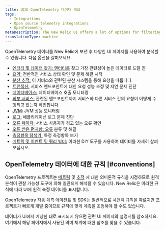 ```yaml
---
title: UI의 OpenTelemetry 데이터 개요
tags:
  - Integrations
  - Open source telemetry integrations
  - OpenTelemetry
metaDescription: The New Relic UI offers a lot of options for filtering and viewing data from OpenTelemetry.
translationType: machine
---
```


OpenTelemetry 데이터를 New Relic에 보낸 후 다양한 UI 페이지를 사용하여 분석할 수 있습니다. 다음 옵션을 살펴보세요.

* [엔터티 및 데이터 찾기: 엔터티를](/docs/more-integrations/open-source-telemetry-integrations/opentelemetry/view-your-data/opentelemetry-find-entities) 찾고 가장 관련성이 높은 데이터로 드릴 인
* [요약:](/docs/more-integrations/open-source-telemetry-integrations/opentelemetry/view-your-data/opentelemetry-summary-page) 전반적인 서비스 상태 확인 및 문제 해결 시작
* [분산 추적:](/docs/more-integrations/open-source-telemetry-integrations/opentelemetry/view-your-data/opentelemetry-distributed-tracing-page) 이 서비스와 관련된 분산 시스템을 통해 요청을 따릅니다.
* [트랜잭션:](/docs/more-integrations/open-source-telemetry-integrations/opentelemetry/view-your-data/opentelemetry-transactions-page) 서비스 엔드포인트에 대한 요청 성능 조정 및 지연 문제 진단
* [데이터베이스:](/docs/more-integrations/open-source-telemetry-integrations/opentelemetry/view-your-data/opentelemetry-database-page) 데이터베이스 호출 모니터링
* [외부 서비스:](/docs/more-integrations/open-source-telemetry-integrations/opentelemetry/view-your-data/opentelemetry-external-services-page) 관련된 엔드포인트까지 서비스와 다른 서비스 간의 요청이 어떻게 수행되고 있는지 확인합니다.
* [JVM:](/docs/more-integrations/open-source-telemetry-integrations/opentelemetry/view-your-data/opentelemetry-jvms-page) JVM 성능 모니터링
* [로그:](/docs/more-integrations/open-source-telemetry-integrations/opentelemetry/view-your-data/opentelemetry-logs-page) 애플리케이션 로그 문제 진단
* [오류 페이지:](/docs/more-integrations/open-source-telemetry-integrations/opentelemetry/view-your-data/opentelemetry-errors-page) 서비스 사용자가 겪고 있는 오류 확인
* [오류 받은 편지함: 오류](/docs/more-integrations/open-source-telemetry-integrations/opentelemetry/view-your-data/opentelemetry-errors-inbox-page) 분류 및 해결
* [측정항목 탐색기:](/docs/more-integrations/open-source-telemetry-integrations/opentelemetry/view-your-data/opentelemetry-metrics-explorer-page) 특정 측정항목 보기
* [메트릭 및 이벤트 및 쿼리 빌더:](/docs/more-integrations/open-source-telemetry-integrations/opentelemetry/view-your-data/opentelemetry-data-explorer-query-builder) 이러한 DIY 도구를 사용하여 데이터를 자세히 살펴보십시오.

## OpenTelemetry 데이터에 대한 규칙 [#conventions]

OpenTelemetry 프로젝트는 [메트릭](https://github.com/open-telemetry/opentelemetry-specification/tree/main/specification/metrics/semantic_conventions) 및 [추적](https://github.com/open-telemetry/opentelemetry-specification/tree/main/specification/trace/semantic_conventions) 에 대한 의미론적 규칙을 지정하므로 원격 분석이 관찰 가능성 도구에 의해 일관되게 해석될 수 있습니다. New Relic은 이러한 규칙에 따라 UI에 원격 측정 데이터를 표시합니다.

OpenTelemetry 자동 계측 에이전트 및 SDK는 일반적으로 시맨틱 규칙을 따르지만 프로젝트가 빠르게 개발 중이므로 규칙에 맞게 계측을 조정해야 할 수도 있습니다.

데이터가 UI에서 예상한 대로 표시되지 않으면 관련 UI 페이지의 설명서를 참조하세요. 여기에서 해당 페이지에서 사용된 의미 체계에 대한 참조를 찾을 수 있습니다.